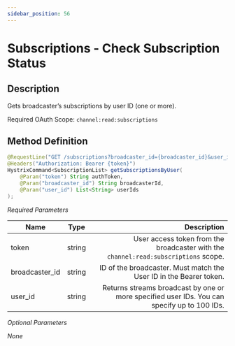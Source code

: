 ```yaml
---
sidebar_position: 56
---
```



# Subscriptions - Check Subscription Status

## Description

Gets broadcaster’s subscriptions by user ID (one or more).

Required OAuth Scope: `channel:read:subscriptions`

## Method Definition

```java
@RequestLine("GET /subscriptions?broadcaster_id={broadcaster_id}&user_id={user_id}")
@Headers("Authorization: Bearer {token}")
HystrixCommand<SubscriptionList> getSubscriptionsByUser(
    @Param("token") String authToken,
    @Param("broadcaster_id") String broadcasterId,
    @Param("user_id") List<String> userIds
);
```

*Required Parameters*

| Name          | Type      | Description  |
| ------------- |:---------:| -----------------:|
| token | string | User access token from the broadcaster with the `channel:read:subscriptions` scope. |
| broadcaster_id | string | ID of the broadcaster. Must match the User ID in the Bearer token. |
| user_id | string | Returns streams broadcast by one or more specified user IDs. You can specify up to 100 IDs. |

*Optional Parameters*

*None*
